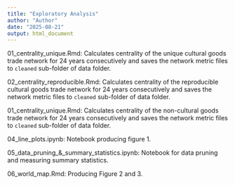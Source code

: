 ```yaml
---
title: "Exploratory Analysis"
author: "Author"
date: "2025-08-21"
output: html_document
---
```


01_centrality_unique.Rmd: Calculates centrality of the unique cultural goods trade network for 24 years consecutively and saves the network metric files to `cleaned` sub-folder of data folder.

02_centrality_reproducible.Rmd: Calculates centrality of the reproducible cultural goods trade network for 24 years consecutively and saves the network metric files to `cleaned` sub-folder of data folder.

01_centrality_unique.Rmd: Calculates centrality of the non-cultural goods trade network for 24 years consecutively and saves the network metric files to `cleaned` sub-folder of data folder.

04_line_plots.ipynb: Notebook producing figure 1. 

05_data_pruning_&_summary_statistics.ipynb: Notebook for data pruning and measuring summary statistics. 

06_world_map.Rmd: Producing Figure 2 and 3. 